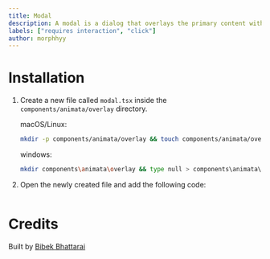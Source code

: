 ```yaml
---
title: Modal
description: A modal is a dialog that overlays the primary content with a window, drawing the user's attention exclusively to specific information.
labels: ["requires interaction", "click"]
author: morphhyy
---
```


<ComponentPreview name="overlay-modal--docs" />

# Installation

1. Create a new file called `modal.tsx` inside the `components/animata/overlay` directory.

   macOS/Linux:
   ```bash
   mkdir -p components/animata/overlay && touch components/animata/overlay/modal.tsx
   ```

   windows:
   ```bash
   mkdir components\animata\overlay && type null > components\animata\overlay\modal.tsx
   ```

2. Open the newly created file and add the following code:

```jsx file=<rootDir>/animata/overlay/modal.tsx

```


# Credits

   Built by [Bibek Bhattarai](https://github.com/morphhyy)
